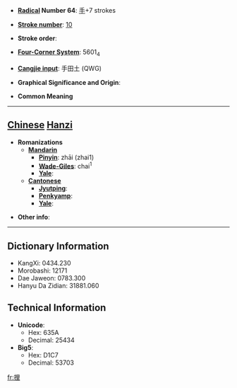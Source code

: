 * '''[[Wiktionary:Chinese radical index| Radical]] Number 64''': [[Wiktionary:Chinese radical index 手|手]]+7 strokes

* '''[[Wiktionary:Chinese total strokes index|Stroke number]]''': [[Wiktionary:Chinese total strokes index 10|10]]

* '''Stroke order''': 

* '''[[Wiktionary:Chinese four corner index|Four-Corner System]]''': 5601<sub>4</sub>

* '''[[Wiktionary:Chinese Cangjie index|Cangjie input]]''': 手田土 (QWG)

* '''Graphical Significance and Origin''': 

* '''Common Meaning'''

----

== [[Chinese]] [[Hanzi]] ==

* '''Romanizations'''
** '''[[Mandarin]]'''
*** '''[[Pinyin]]''': zhāi (zhai1)
*** '''[[Wade-Giles]]''': chai<sup>1</sup>
*** '''[[Yale]]''': 
** '''[[Cantonese]]'''
*** '''[[Jyutping]]''':
*** '''[[Penkyamp]]''': 
*** '''[[Yale]]''': 

* '''Other info''': 

----

== Dictionary Information ==

* KangXi: 0434.230
* Morobashi: 12171
* Dae Jaweon: 0783.300
* Hanyu Da Zidian: 31881.060

== Technical Information ==

* '''Unicode''':
** Hex: 635A
** Decimal: 25434
* '''Big5''':
** Hex: D1C7
** Decimal: 53703

[[fr:捚]]